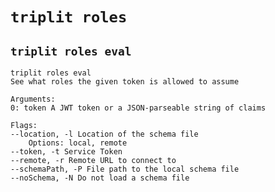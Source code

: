 # `triplit roles`

## `triplit roles eval`

```
triplit roles eval
See what roles the given token is allowed to assume

Arguments:
0: token A JWT token or a JSON-parseable string of claims

Flags:
--location, -l Location of the schema file
    Options: local, remote
--token, -t Service Token
--remote, -r Remote URL to connect to
--schemaPath, -P File path to the local schema file
--noSchema, -N Do not load a schema file
```
